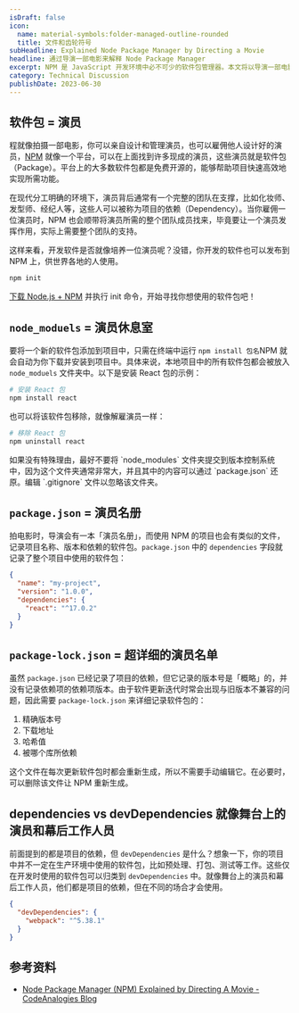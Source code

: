 ```yaml
---
isDraft: false
icon:
  name: material-symbols:folder-managed-outline-rounded
  title: 文件和齿轮符号
subHeadline: Explained Node Package Manager by Directing a Movie
headline: 通过导演一部电影来解释 Node Package Manager
excerpt: NPM 是 JavaScript 开发环境中必不可少的软件包管理器。本文将以导演一部电影为比喻，解释 NPM 的运作方式。编程就像拍摄一部电影，可以亲自设计和管理演员，也可以雇佣他人设计好的演员。NPM 就像一个平台，可以在上面找到许多现成的演员，这些演员就是软件包（Package）。
category: Technical Discussion
publishDate: 2023-06-30
---
```


## 软件包 = 演员

程就像拍摄一部电影，你可以亲自设计和管理演员，也可以雇佣他人设计好的演员，[NPM](https://www.npmjs.com/) 就像一个平台，可以在上面找到许多现成的演员，这些演员就是软件包（Package）。平台上的大多数软件包都是免费开源的，能够帮助项目快速高效地实现所需功能。

在现代分工明确的环境下，演员背后通常有一个完整的团队在支撑，比如化妆师、发型师、经纪人等，这些人可以被称为项目的依赖（Dependency）。当你雇佣一位演员时，NPM 也会顺带将演员所需的整个团队成员找来，毕竟要让一个演员发挥作用，实际上需要整个团队的支持。

这样来看，开发软件是否就像培养一位演员呢？没错，你开发的软件也可以发布到 NPM 上，供世界各地的人使用。

```bash
npm init
```

[下载 Node.js + NPM](https://nodejs.org/en) 并执行 init 命令，开始寻找你想使用的软件包吧！

## `node_moduels` = 演员休息室

要将一个新的软件包添加到项目中，只需在终端中运行 `npm install 包名`NPM 就会自动为你下载并安装到项目中。具体来说，本地项目中的所有软件包都会被放入 `node_moduels` 文件夹中。以下是安装 React 包的示例：

```bash
# 安装 React 包
npm install react
```

也可以将该软件包移除，就像解雇演员一样：

```bash
# 移除 React 包
npm uninstall react
```

<Sidenote type="warning">
  如果没有特殊理由，最好不要将 `node_modules`
  文件夹提交到版本控制系统中，因为这个文件夹通常非常大，并且其中的内容可以通过 `package.json` 还原。编辑 `.gitignore`
  文件以忽略该文件夹。
</Sidenote>

## `package.json` = 演员名册

拍电影时，导演会有一本「演员名册」，而使用 NPM 的项目也会有类似的文件，记录项目名称、版本和依赖的软件包。`package.json` 中的 `dependencies` 字段就记录了整个项目中使用的软件包：

```json
{
  "name": "my-project",
  "version": "1.0.0",
  "dependencies": {
    "react": "^17.0.2"
  }
}
```

## `package-lock.json` = 超详细的演员名单

虽然 `package.json` 已经记录了项目的依赖，但它记录的版本号是「概略」的，并没有记录依赖项的依赖项版本。由于软件更新迭代时常会出现与旧版本不兼容的问题，因此需要 `package-lock.json` 来详细记录软件包的：

1. 精确版本号
2. 下载地址
3. 哈希值
4. 被哪个库所依赖

这个文件在每次更新软件包时都会重新生成，所以不需要手动编辑它。在必要时，可以删除该文件让 NPM 重新生成。

## dependencies vs devDependencies 就像舞台上的演员和幕后工作人员

前面提到的都是项目的依赖，但 `devDependencies` 是什么？想象一下，你的项目中并不一定在生产环境中使用的软件包，比如预处理、打包、测试等工作。这些仅在开发时使用的软件包可以归类到 `devDependencies` 中。就像舞台上的演员和幕后工作人员，他们都是项目的依赖，但在不同的场合才会使用。

```json
{
  "devDependencies": {
    "webpack": "^5.38.1"
  }
}
```

## 参考资料

- [Node Package Manager (NPM) Explained by Directing A Movie - CodeAnalogies Blog](https://blog.codeanalogies.com/2018/09/24/node-package-manager-npm-explained-by-directing-a-movie/)
